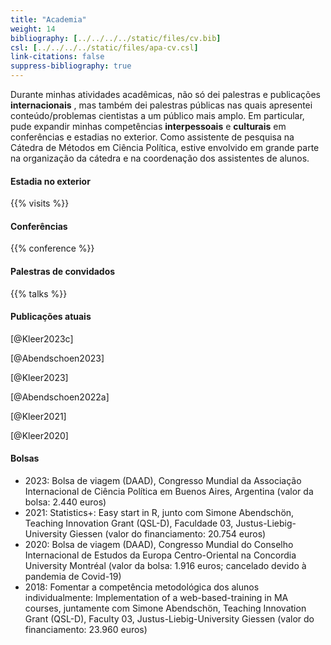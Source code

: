 ```yaml
---
title: "Academia"
weight: 14
bibliography: [../../../../static/files/cv.bib]
csl: [../../../../static/files/apa-cv.csl]
link-citations: false
suppress-bibliography: true
--- 
```


Durante minhas atividades acadêmicas, não só dei palestras e publicações **internacionais** , mas também dei palestras públicas nas quais apresentei conteúdo/problemas cientistas a um público mais amplo. Em particular, pude expandir minhas competências **interpessoais** e **culturais** em conferências e estadias no exterior. 
Como assistente de pesquisa na Cátedra de Métodos em Ciência Política, estive envolvido em grande parte na organização da cátedra e na coordenação dos assistentes de alunos. 

#### Estadia no exterior 
{{% visits %}}

#### Conferências

{{% conference %}}

#### Palestras de convidados

{{% talks %}}

#### Publicações atuais
[@Kleer2023c]

[@Abendschoen2023] 

[@Kleer2023]

[@Abendschoen2022a]

[@Kleer2021]

[@Kleer2020]

#### Bolsas
- 2023: Bolsa de viagem (DAAD), Congresso Mundial da Associação Internacional de Ciência Política em Buenos Aires, Argentina (valor da bolsa: 2.440 euros)
- 2021: Statistics+: Easy start in R, junto com Simone Abendschön, Teaching Innovation Grant (QSL-D), Faculdade 03, Justus-Liebig-University Giessen (valor do financiamento: 20.754 euros)
- 2020: Bolsa de viagem (DAAD), Congresso Mundial do Conselho Internacional de Estudos da Europa Centro-Oriental na Concordia University Montréal (valor da bolsa: 1.916 euros; cancelado devido à pandemia de Covid-19)
- 2018: Fomentar a competência metodológica dos alunos individualmente: Implementation of a web-based-training in MA courses, juntamente com Simone Abendschön, Teaching Innovation Grant (QSL-D), Faculty 03, Justus-Liebig-University Giessen (valor do financiamento: 23.960 euros)